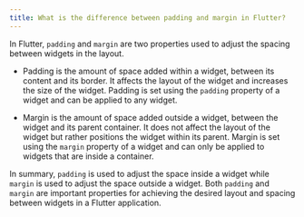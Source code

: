 ```yaml
---
title: What is the difference between padding and margin in Flutter?
---
```


In Flutter, `padding` and `margin` are two properties used to adjust the spacing between widgets in the layout.

- Padding is the amount of space added within a widget, between its content and its border. It affects the layout of the widget and increases the size of the widget. Padding is set using the `padding` property of a widget and can be applied to any widget.

- Margin is the amount of space added outside a widget, between the widget and its parent container. It does not affect the layout of the widget but rather positions the widget within its parent. Margin is set using the `margin` property of a widget and can only be applied to widgets that are inside a container.

In summary, `padding` is used to adjust the space inside a widget while `margin` is used to adjust the space outside a widget. Both `padding` and `margin` are important properties for achieving the desired layout and spacing between widgets in a Flutter application.

